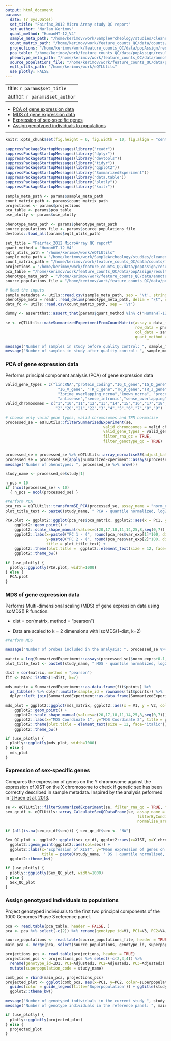 ```yaml
---
output: html_document
params:
  date: !r Sys.Date()
  set_title: "Fairfax_2012 Micro Array study QC report"
  set_author: "Nurlan Kerimov"
  quant_method: "HumanHT-12_V4"
  sample_meta_path: "/home/kerimov/work/SampleArcheology/studies/cleaned/Fairfax_2012.tsv"
  count_matrix_path: "/home/kerimov/work/feature_counts_QC/data/counts/micro_array/raw/Fairfax_2012.tsv.gz"
  projections: "/home/kerimov/work/feature_counts_QC/data/popAssign/results_Fairfax_2014/new_dataset_scores.profile.adj"
  pca_table: "/home/kerimov/work/feature_counts_QC/data/popAssign/results_Fairfax_2014/main_overlapped_pca.vect"
  phenotype_meta_path: "/home/kerimov/work/feature_counts_QC/data/annotations/HumanHT-12_V4_Ensembl_96_phenotype_metadata.tsv.gz"
  source_populations_file: "/home/kerimov/work/feature_counts_QC/data/popAssign/igsr_samples.tsv"
  eqtl_utils_path: "/home/kerimov/work/eQTLUtils"
  use_plotly: FALSE
---
```


---
title: `r params$set_title`
author: `r params$set_author`
---

- [PCA of gene expression data](#pca-of-gene-expression-data)
- [MDS of gene expression data](#mds-of-gene-expression-data)
- [Expression of sex-specific genes](#expression-of-sex-specific-genes)
- [Assign genotyped individuals to populations](#assign-genotyped-individuals-to-populations)

***
```r
knitr::opts_chunk$set(fig.height = 6, fig.width = 10, fig.align = "center")
```

```r
suppressPackageStartupMessages(library("readr"))
suppressPackageStartupMessages(library("dplyr"))
suppressPackageStartupMessages(library("devtools"))
suppressPackageStartupMessages(library("tidyr"))
suppressPackageStartupMessages(library("ggplot2"))
suppressPackageStartupMessages(library("SummarizedExperiment"))
suppressPackageStartupMessages(library("data.table"))
suppressPackageStartupMessages(library("plotly"))
suppressPackageStartupMessages(library("knitr"))

sample_meta_path <- params$sample_meta_path
count_matrix_path <- params$count_matrix_path
projections <- params$projections
pca_table <- params$pca_table
use_plotly <- params$use_plotly

phenotype_meta_path <- params$phenotype_meta_path
source_populations_file <- params$source_populations_file
devtools::load_all(params$eqtl_utils_path)
```

```r
set_title = "Fairfax_2012 MicroArray QC report"
quant_method = "HumanHT-12_V4"
eqtl_utils_path = "/home/kerimov/work/eQTLUtils"
sample_meta_path = "/home/kerimov/work/SampleArcheology/studies/cleaned/Fairfax_2012.tsv"
count_matrix_path = "/home/kerimov/work/feature_counts_QC/data/counts/micro_array/raw/Fairfax_2012.tsv.gz"
projections = "/home/kerimov/work/feature_counts_QC/data/popAssign/results_Fairfax_2014/new_dataset_scores.profile.adj"
pca_table = "/home/kerimov/work/feature_counts_QC/data/popAssign/results_Fairfax_2014/main_overlapped_pca.vect"
phenotype_meta_path = "/home/kerimov/work/feature_counts_QC/data/annotations/HumanHT-12_V4_Ensembl_96_phenotype_metadata.tsv.gz"
source_populations_file = "/home/kerimov/work/feature_counts_QC/data/popAssign/igsr_samples.tsv"
```


```r
# Read the inputs
sample_metadata <- utils::read.csv(sample_meta_path, sep = '\t', stringsAsFactors = FALSE)
phenotype_meta = readr::read_delim(phenotype_meta_path, delim = "\t", col_types = "ccccciiicciidi")
data_fc <- utils::read.csv(count_matrix_path, sep = '\t')

dummy <- assertthat::assert_that(params$quant_method %in% c("HumanHT-12_V4", "quant_method"), msg = "Quantification method is not a valid! Please choose 'HumanHT-12_V4' or 'gene_counts'")

se <- eQTLUtils::makeSummarizedExperimentFromCountMatrix(assay = data_fc, 
                                                         row_data = phenotype_meta, 
                                                         col_data = sample_metadata, 
                                                         quant_method = params$quant_method)

message("Number of samples in study before quality control: ", sample_metadata %>% nrow())
message("Number of samples in study after quality control: ", sample_metadata[sample_metadata$rna_qc_passed & sample_metadata$genotype_qc_passed,] %>% nrow())
```

### PCA of gene expression data

Performs principal component analysis (PCA) of gene expression data

```r
valid_gene_types = c("lincRNA","protein_coding","IG_C_gene","IG_D_gene","IG_J_gene",
                       "IG_V_gene", "TR_C_gene","TR_D_gene","TR_J_gene", "TR_V_gene",
                       "3prime_overlapping_ncrna","known_ncrna", "processed_transcript",
                       "antisense","sense_intronic","sense_overlapping")
valid_chromosomes = c("1","10","11","12","13","14","15","16","17","18","19",
                      "2","20","21","22","3","4","5","6","7","8","9")

# choose only valid gene types, valid chromosomes and TPM normalise
processed_se = eQTLUtils::filterSummarizedExperiment(se,
                                           valid_chromosomes = valid_chromosomes,
                                           valid_gene_types = valid_gene_types, 
                                           filter_rna_qc = TRUE, 
                                           filter_genotype_qc = TRUE) 


processed_se = processed_se %>% eQTLUtils::array_normaliseSE(adjust_batch = TRUE)  
processed_se = processed_se[apply(SummarizedExperiment::assays(processed_se)$norm_exprs, 1, median) > 1, ]
message("Number of phenotypes: ", processed_se %>% nrow())

study_name <- processed_se$study[1]
```


```r
n_pcs = 10
if (ncol(processed_se) < 10)
  { n_pcs = ncol(processed_se) }

#Perform PCA
pca_res = eQTLUtils::transformSE_PCA(processed_se, assay_name = "norm_exprs", n_pcs = n_pcs, log_transform = TRUE, center = TRUE, scale. = TRUE)
plot_title_text <- paste0(study_name, " PCA - quantile normalized, log2 | Sample Size: ", nrow(processed_se %>% SummarizedExperiment::colData()))

PCA.plot <- ggplot2::ggplot(pca_res$pca_matrix, ggplot2::aes(x = PC1, y = PC2, color = qtl_group, label = sample_id)) +
    ggplot2::geom_point() +
    ggplot2::scale_shape_manual(values=c(20,17,18,11,14,25,8,seq(0,7))) +
    ggplot2::labs(x=paste0("PC 1 - (", round(pca_res$var_exp[1]*100, digits = 1),"% var. explained)"),
                  y=paste0("PC 2 - (", round(pca_res$var_exp[2]*100, digits = 1),"% var. explained)"),
                  title = plot_title_text) +
    ggplot2::theme(plot.title =  ggplot2::element_text(size = 12, face="italic")) +
    ggplot2::theme_bw()

if (use_plotly) {
  plotly::ggplotly(PCA.plot, width=1000)
} else {
  PCA.plot
}
```

### MDS of gene expression data

Performs Multi-dimensional scaling (MDS) of gene expression data using isoMDS() R function.

* dist = cor(matrix, method = "pearson")

* Data are scaled to k = 2 dimensions with isoMDS(1-dist, k=2)

```r
#Perform MDS

message("Number of probes included in the analysis: ", processed_se %>% nrow())

matrix = log(SummarizedExperiment::assays(processed_se)$norm_exprs+0.1,2)  
plot_title_text <- paste0(study_name, " MDS - quantile normalized, log2 | Sample Size: ", nrow(processed_se %>% SummarizedExperiment::colData()))

dist = cor(matrix, method = "pearson")
fit <- MASS::isoMDS(1-dist, k=2)

mds_matrix = SummarizedExperiment::as.data.frame(fit$points) %>%
  as_tibble() %>% dplyr::mutate(sample_id = rownames(fit$points)) %>%
  dplyr::left_join(SummarizedExperiment::as.data.frame(SummarizedExperiment::colData(processed_se)), by = "sample_id")

mds_plot = ggplot2::ggplot(mds_matrix, ggplot2::aes(x = V1, y = V2, color = qtl_group, label = sample_id)) +
    ggplot2::geom_point() +
    ggplot2::scale_shape_manual(values=c(20,17,18,11,14,25,8,seq(0,7))) +
    ggplot2::labs(x="MDS Coordinate 1", y="MDS Coordinate 2", title = plot_title_text) +
    ggplot2::theme(plot.title = element_text(size = 12, face="italic")) +
    ggplot2::theme_bw()
```

```r
if (use_plotly) {
  plotly::ggplotly(mds_plot, width=1000)
} else {
  mds_plot
}
```

### Expression of sex-specific genes

Compares the expression of genes on the Y chromosome against the expression of XIST on the X chromosome to check if genetic sex has been correctly described in sample metadata. Inspired by the analysis peformed in ['t Hoen et al, 2013](https://doi.org/10.1038/nbt.2702).

```r
se <- eQTLUtils::filterSummarizedExperiment(se, filter_rna_qc = TRUE, filter_genotype_qc = TRUE)
sex_qc_df <- eQTLUtils::array_CalculateSexQCDataFrame(se, assay_name = "exprs",
                                                          filterByCondition = FALSE,
                                                          normalise_array = TRUE)

if (all(is.na(sex_qc_df$sex))) { sex_qc_df$sex <- "NA"}

Sex_QC_plot <- ggplot2::ggplot(sex_qc_df, ggplot2::aes(x=XIST, y=Y_chrom_mean, label = sample_id)) +
  ggplot2::geom_point(ggplot2::aes(col=sex)) +
  ggplot2::labs(x="Expression of XIST", y="Mean expression of genes on chrY", 
                title = paste0(study_name, " DS | quantile normalised, log2, | Sample Size: ", nrow(sex_qc_df))) +
  ggplot2::theme_bw()
```

```r
if (use_plotly) {
  plotly::ggplotly(Sex_QC_plot, width=1000)
} else {
  Sex_QC_plot
}
```


### Assign genotyped individuals to populations

Project genotyped individuals to the first two principal components of the 1000 Genomes Phase 3 reference panel.

```r
pca <- read.table(pca_table, header = FALSE, )
pca <- pca %>% select(-c(2)) %>% rename(genotype_id=V1, PC1=V3, PC2=V4, PC3=V5)

source_populations <- read.table(source_populations_file, header = TRUE, sep='\t')
main_pca <- merge(pca, select(source_populations, genotype_id, superpopulation_code), by  = "genotype_id") 

projections_pcs <- read.table(projections, header = TRUE)
projections_pcs <- projections_pcs %>% select(-c(2,3,4)) %>% 
  rename(genotype_id=ID1, PC1=Adjusted1, PC2=Adjusted2, PC3=Adjusted3) %>% 
  mutate(superpopulation_code = study_name)

comb_pcs = rbind(main_pca, projections_pcs)
projected_plot <- ggplot(comb_pcs, aes(x=PC1, y=PC2, color=superpopulation_code)) + geom_point() + 
  guides(color = guide_legend(title='Superpopulation')) + ggtitle(study_name) +
  ggplot2::theme_bw()

message("Number of genotyped individuals in the current study ", study_name, ": ", projections_pcs %>% nrow())
message("Number of genotype individuals in the reference panel: ", main_pca %>% nrow())

if (use_plotly) {
  plotly::ggplotly(projected_plot)
} else {
  projected_plot
}
```
